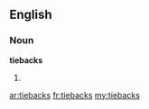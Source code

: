 ==English==

===Noun===
'''tiebacks'''

# {{plural of|[[tieback]]}}

[[ar:tiebacks]]
[[fr:tiebacks]]
[[my:tiebacks]]